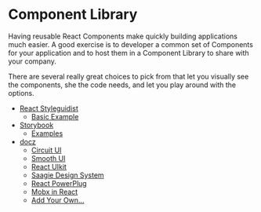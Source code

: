 # Component Library

Having reusable React Components make quickly building applications much easier. A good exercise is to developer a common set of Components for your application and to host them in a Component Library to share with your company.

There are several really great choices to pick from that let you visually see the components, she the code needs, and let you play around with the options.

- [React Styleguidist](https://react-styleguidist.js.org/)
  - [Basic Example](https://react-styleguidist.js.org/examples/basic/)
- [Storybook](https://storybook.js.org/)
  - [Examples](https://storybook.js.org/docs/examples/)
- [docz](https://www.docz.site/)
  - [Circuit UI](https://circuit.sumup.com)
  - [Smooth UI](https://smooth-ui.smooth-code.com/)
  - [React UIkit](https://react-uikit.ompmega.com/)
  - [Saagie Design System](https://7-design-system.public.prod.saagie.io/v/latest/)
  - [React PowerPlug](http://rena.to/react-powerplug/#/)
  - [Mobx in React](https://mobx-react.js.org/)
  - [Add Your Own...](https://github.com/pedronauck/docz/issues/37)

